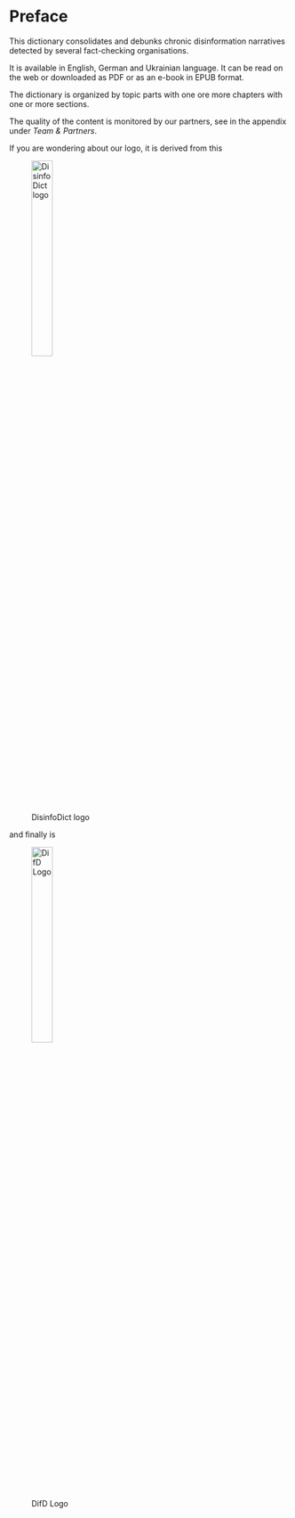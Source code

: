 # Preface {.unnumbered}

This dictionary consolidates and debunks chronic disinformation narratives detected by several fact-checking organisations.

It is available in English, German and Ukrainian language. It can be read on the web or downloaded as PDF or as an e-book in EPUB format.

The dictionary is organized by topic parts with one ore more chapters with one or more sections.

The quality of the content is monitored by our partners, see in the appendix under *Team & Partners*.

If you are wondering about our logo, it is derived from this

![DisinfoDict logo](../all_common_img/DisinfoDict_logo_2.7x1.png){width=30%}

and finally is

![DifD Logo](../all_common_img/DisinfoDict_logo_1x1_trans.png){width=30%}
